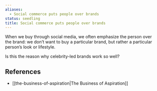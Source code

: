```yaml
---
aliases:
  - Social commerce puts people over brands
status: seedling
title: Social commerce puts people over brands
---
```

When we buy through social media, we often emphasize the person over the brand: we don’t want to buy a particular brand, but rather a particular person’s look or lifestyle.

Is this the reason why celebrity-led brands work so well?

## References

- [[the-business-of-aspiration|The Business of Aspiration]]
